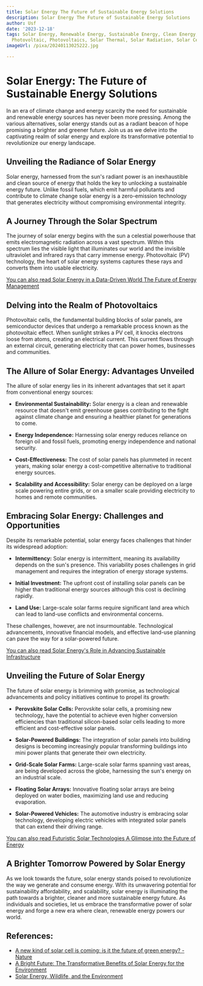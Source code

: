 ```yaml
---
title: Solar Energy The Future of Sustainable Energy Solutions
description: Solar Energy The Future of Sustainable Energy Solutions
author: Usf
date: '2023-12-18'
tags: Solar Energy, Renewable Energy, Sustainable Energy, Clean Energy, Solar Power,
  Photovoltaic, Photovoltaics, Solar Thermal, Solar Radiation, Solar Cells
imageUrl: /pixa/20240113025222.jpg

---
```

# Solar Energy: The Future of  Sustainable Energy Solutions

In an era  of  climate change and energy scarcity the need for sustainable and renewable energy sources has never been more pressing. Among the various alternatives,  solar energy stands out as a radiant beacon of hope promising  a brighter  and greener future. Join us as we delve into the captivating realm of solar energy and explore its transformative potential to revolutionize our energy landscape.

## Unveiling the Radiance of Solar Energy

Solar energy, harnessed from the sun's radiant power is  an inexhaustible and clean source of energy that holds the key to  unlocking a  sustainable energy future. Unlike fossil fuels, which emit harmful pollutants and contribute to climate change solar energy  is a  zero-emission technology that generates electricity without compromising environmental integrity.

## A Journey Through the Solar Spectrum

The journey of solar energy begins with the  sun  a celestial powerhouse that emits electromagnetic radiation across a vast  spectrum.  Within this spectrum lies the visible light that illuminates our world and the invisible ultraviolet and infrared rays that carry immense energy. Photovoltaic (PV) technology, the heart of solar energy systems captures these  rays and converts  them  into usable electricity.

[You can also read Solar Energy in a Data-Driven World The Future of Energy Management](Solar%20Energy%20in%20a%20Data-Driven%20World%20The%20Future%20of%20Energy%20Management)


## Delving into the Realm of Photovoltaics

Photovoltaic cells, the fundamental building blocks of  solar panels, are semiconductor devices that undergo a  remarkable process known as the photovoltaic  effect. When sunlight strikes a PV cell, it knocks electrons loose from atoms, creating  an electrical  current. This current flows through an external circuit, generating electricity that can  power homes, businesses and communities.

## The Allure of Solar Energy: Advantages Unveiled

The allure of solar energy lies in its inherent advantages that set it apart from conventional  energy sources:

* **Environmental Sustainability:** Solar energy  is a clean and renewable  resource that doesn't emit greenhouse gases contributing to the fight against climate change  and ensuring a healthier planet for generations to come.

* **Energy Independence:**  Harnessing solar  energy reduces reliance on  foreign  oil and fossil  fuels, promoting energy independence and national security.

*  **Cost-Effectiveness:** The cost of solar panels has plummeted in recent years, making solar energy a cost-competitive alternative to traditional energy sources.

* **Scalability and Accessibility:** Solar energy can be deployed on a large scale powering entire grids, or on a smaller scale providing electricity to homes and remote communities.

## Embracing Solar  Energy: Challenges and Opportunities

Despite its remarkable potential, solar energy faces challenges that hinder its widespread adoption:

* **Intermittency:** Solar energy is intermittent, meaning its availability depends on the sun's presence.  This variability  poses challenges  in grid management  and requires the integration of energy storage systems.

* **Initial  Investment:** The upfront cost of installing solar panels can be higher than traditional energy sources although this cost is declining rapidly.

* **Land Use:** Large-scale solar farms  require  significant land area which can lead to  land-use conflicts and environmental concerns.

These challenges, however, are not insurmountable. Technological advancements, innovative financial models,  and effective land-use planning can pave the way for  a solar-powered future.

[You can also read Solar Energy's  Role in Advancing Sustainable  Infrastructure](Solar%20Energy%27s%20Role%20in%20Advancing%20Sustainable%20Infrastructure)


## Unveiling the  Future of Solar Energy

The future  of solar energy is brimming with promise, as  technological advancements and policy initiatives continue to propel its growth:

*  **Perovskite  Solar  Cells:** Perovskite solar  cells, a promising new technology, have the potential to achieve even higher  conversion efficiencies than traditional silicon-based solar cells leading  to more efficient  and cost-effective solar panels.

* **Solar-Powered  Buildings:** The integration of solar panels into  building designs is becoming  increasingly popular transforming  buildings into mini power plants that generate their own electricity.

* **Grid-Scale Solar Farms:** Large-scale solar farms  spanning vast areas, are being developed  across the globe, harnessing the sun's energy on an industrial scale.

* **Floating Solar Arrays:** Innovative floating solar arrays are being deployed on water bodies,  maximizing land use and reducing evaporation.

* **Solar-Powered Vehicles:**  The automotive industry is embracing solar technology, developing electric vehicles with integrated solar panels that can extend their driving range.

[You can also read Futuristic Solar  Technologies A Glimpse into the Future  of Energy](Futuristic%20Solar%20Technologies%20A%20Glimpse%20into%20the%20Future%20of%20Energy)


## A Brighter Tomorrow Powered by Solar Energy

As we look towards the future, solar energy stands poised to revolutionize the way we generate  and consume energy. With its unwavering potential for sustainability  affordability, and scalability, solar  energy is illuminating the path towards a brighter, cleaner and more sustainable energy future.  As  individuals and societies, let us embrace the transformative power of solar energy and forge a new era where clean, renewable energy powers  our world.

## References:
- [A new kind of solar cell is coming: is it the future of green energy? - Nature](https://www.nature.com/articles/d41586-023-03714-y)
- [A Bright Future: The Transformative Benefits of Solar Energy for the Environment](https://energy5.com/a-bright-future-the-transformative-benefits-of-solar-energy-for-the-environment)
- [Solar Energy, Wildlife, and the Environment](https://www.energy.gov/eere/solar/solar-energy-wildlife-and-environment)
